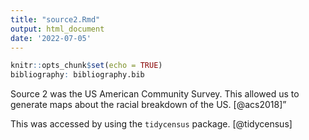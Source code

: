 ```yaml
---
title: "source2.Rmd"
output: html_document
date: '2022-07-05'
---
```


```r
knitr::opts_chunk$set(echo = TRUE)
bibliography: bibliography.bib
```

Source 2 was the US American Community Survey. This allowed us to generate maps about the racial breakdown of the US. [@acs2018]"

This was accessed by using the `tidycensus` package. [@tidycensus]
